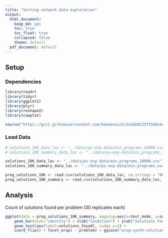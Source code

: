 ```yaml
---
title: "Sorting network data exploration"
output: 
  html_document: 
    keep_md: yes
    toc: true
    toc_float: true
    collapsed: false
    theme: default
  pdf_document: default
---
```


## Setup

### Dependencies

```r

library(readr)
library(tidyr)
library(ggplot2)
library(plyr)
library(reshape2)
library(cowplot)

source("https://gist.githubusercontent.com/benmarwick/2a1bb0133ff568cbe28d/raw/fb53bd97121f7f9ce947837ef1a4c65a73bffb3f/geom_flat_violin.R")
```

### Load Data

```r
# solutions_10K_data_loc <- "../data/ps-exp-data/min_programs_10000.csv"
# solutions_10K_summary_data_loc <- "../data/ps-exp-data/min_programs_163KEval__solutions_summary.csv"

solutions_10K_data_loc <- "../data/ps-exp-data/min_programs_10000.csv"
solutions_10K_summary_data_loc <- "../data/ps-exp-data/min_programs_eval__solutions_summary.csv"

```

```r
prog_solutions_10K <- read.csv(solutions_10K_data_loc, na.strings = "NONE")
prog_solutions_10K_summary <- read.csv(solutions_10K_summary_data_loc, na.strings = "NONE")

```

## Analysis

Count of solutions found per problem (30 replicates each)

```r


ggplot(data = prog_solutions_10K_summary, mapping=aes(x=test_mode, y=solutions_found, fill=test_mode)) +
    geom_bar(stat="identity") + xlab("Condition") + ylab("Solutions Found") + guides(fill=FALSE) +
    geom_text(aes(label=solutions_found), nudge_y=2) +
    coord_flip() + facet_wrap( ~ problem) + ggsave("prog-synth-solutions-found.png")
```
    